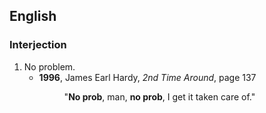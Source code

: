 ==English==
===Interjection===
{{en-intj}}

# No problem.
#* '''1996''', James Earl Hardy, ''2nd Time Around'', page 137
#*: "'''No prob''', man, '''no prob''', I get it taken care of."